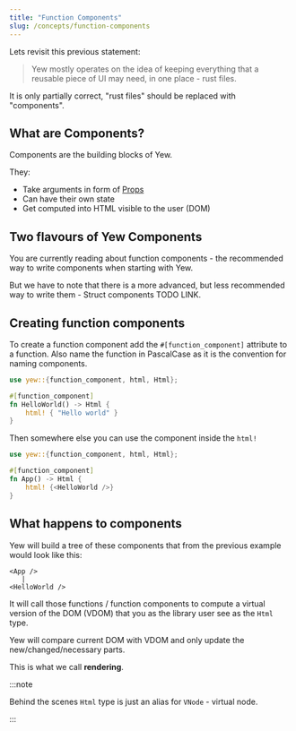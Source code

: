 ```yaml
---
title: "Function Components"
slug: /concepts/function-components
---
```


Lets revisit this previous statement:

> Yew mostly operates on the idea of keeping everything that a reusable piece of
> UI may need, in one place - rust files.

It is only partially correct, "rust files" should be replaced with "components".

## What are Components?

Components are the building blocks of Yew.

They:

- Take arguments in form of [Props](./properties)
- Can have their own state
- Get computed into HTML visible to the user (DOM)

## Two flavours of Yew Components

You are currently reading about function components - the recommended way to write components when starting with Yew.

But we have to note that there is a more advanced, but less recommended way to write them - Struct components TODO LINK.

## Creating function components

To create a function component add the `#[function_component]` attribute to a function.
Also name the function in PascalCase as it is the convention for naming components.

```rust
use yew::{function_component, html, Html};

#[function_component]
fn HelloWorld() -> Html {
    html! { "Hello world" }
}
```

Then somewhere else you can use the component inside the `html!`

```rust
use yew::{function_component, html, Html};

#[function_component]
fn App() -> Html {
    html! {<HelloWorld />}
}
```

## What happens to components

Yew will build a tree of these components that from the previous example would look like this:

```
<App />
   |
<HelloWorld />
```

It will call those functions / function components to compute a virtual version of the DOM (VDOM) that you as the library user see as the `Html` type.

Yew will compare current DOM with VDOM and only update the new/changed/necessary parts.

This is what we call **rendering**.

:::note

Behind the scenes `Html` type is just an alias for `VNode` - virtual node.

:::
